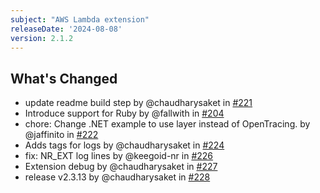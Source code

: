 ```yaml
---
subject: "AWS Lambda extension"
releaseDate: '2024-08-08'
version: 2.1.2
---
```


## What's Changed
* update readme build step by @chaudharysaket in [#221](https://github.com/newrelic/newrelic-lambda-extension/pull/221)
* Introduce support for Ruby by @fallwith in [#204](https://github.com/newrelic/newrelic-lambda-extension/pull/204)
* chore: Change .NET example to use layer instead of OpenTracing. by @jaffinito in [#222](https://github.com/newrelic/newrelic-lambda-extension/pull/222)
* Adds tags for logs by @chaudharysaket in [#224](https://github.com/newrelic/newrelic-lambda-extension/pull/224)
* fix: NR_EXT log lines by @keegoid-nr in [#226](https://github.com/newrelic/newrelic-lambda-extension/pull/226)
* Extension debug by @chaudharysaket in [#227](https://github.com/newrelic/newrelic-lambda-extension/pull/227)
* release v2.3.13 by @chaudharysaket in [#228](https://github.com/newrelic/newrelic-lambda-extension/pull/228)